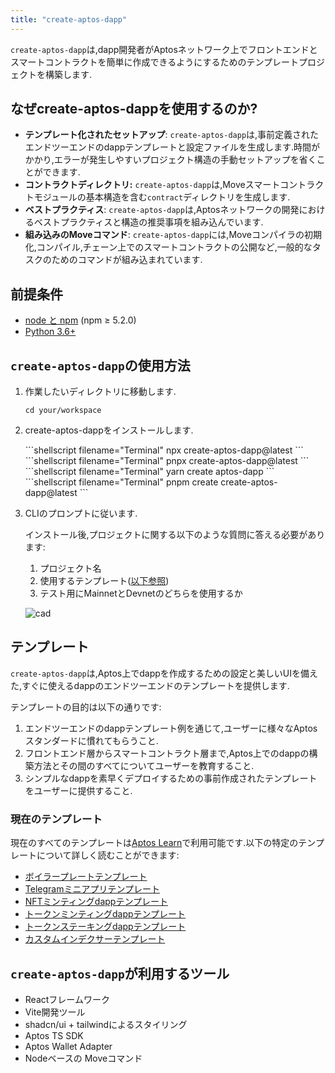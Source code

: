 ```yaml
---
title: "create-aptos-dapp"
---
```


`create-aptos-dapp`は,dapp開発者がAptosネットワーク上でフロントエンドとスマートコントラクトを簡単に作成できるようにするためのテンプレートプロジェクトを構築します.

## なぜcreate-aptos-dappを使用するのか?






- **テンプレート化されたセットアップ**: `create-aptos-dapp`は,事前定義されたエンドツーエンドのdappテンプレートと設定ファイルを生成します.時間がかかり,エラーが発生しやすいプロジェクト構造の手動セットアップを省くことができます.
- **コントラクトディレクトリ:** `create-aptos-dapp`は,Moveスマートコントラクトモジュールの基本構造を含む`contract`ディレクトリを生成します.
- **ベストプラクティス**: `create-aptos-dapp`は,Aptosネットワークの開発におけるベストプラクティスと構造の推奨事項を組み込んでいます.
- **組み込みのMoveコマンド**: `create-aptos-dapp`には,Moveコンパイラの初期化,コンパイル,チェーン上でのスマートコントラクトの公開など,一般的なタスクのためのコマンドが組み込まれています.

## 前提条件

- [node と npm](https://nodejs.org/en) (npm ≥ 5.2.0)
- [Python 3.6+](https://www.python.org/)

## `create-aptos-dapp`の使用方法



<Steps>

1. 作業したいディレクトリに移動します.

   ```shellscript filename="Terminal"
   cd your/workspace
   ```

2. create-aptos-dappをインストールします.

   <Tabs>
     <TabItem label="npx">
       ```shellscript filename="Terminal"
       npx create-aptos-dapp@latest
       ```
     </TabItem>

     <TabItem label="pnpx">
       ```shellscript filename="Terminal"
       pnpx create-aptos-dapp@latest
       ```
     </TabItem>

     <TabItem label="yarn">
       ```shellscript filename="Terminal"
       yarn create aptos-dapp
       ```
     </TabItem>

     <TabItem label="pnpm">
       ```shellscript filename="Terminal"
       pnpm create create-aptos-dapp@latest
       ```
     </TabItem>
   </Tabs>

3. CLIのプロンプトに従います.

   インストール後,プロジェクトに関する以下のような質問に答える必要があります:

   1. プロジェクト名
   2. 使用するテンプレート([以下参照](#current-templates))
   3. テスト用にMainnetとDevnetのどちらを使用するか

   ![cad](/images/cad-video.gif)

</Steps>



## テンプレート

`create-aptos-dapp`は,Aptos上でdappを作成するための設定と美しいUIを備えた,すぐに使えるdappのエンドツーエンドのテンプレートを提供します.

テンプレートの目的は以下の通りです:

1. エンドツーエンドのdappテンプレート例を通じて,ユーザーに様々なAptosスタンダードに慣れてもらうこと.
2. フロントエンド層からスマートコントラクト層まで,Aptos上でのdappの構築方法とその間のすべてについてユーザーを教育すること.
3. シンプルなdappを素早くデプロイするための事前作成されたテンプレートをユーザーに提供すること.

### 現在のテンプレート

現在のすべてのテンプレートは[Aptos Learn](https://learn.aptoslabs.com/en/dapp-templates)で利用可能です.以下の特定のテンプレートについて詳しく読むことができます:

- [ボイラープレートテンプレート](https://learn.aptoslabs.com/en/dapp-templates/boilerplate-template)
- [Telegramミニアプリテンプレート](https://learn.aptoslabs.com/en/dapp-templates/telegram-mini-app-template)
- [NFTミンティングdappテンプレート](https://learn.aptoslabs.com/en/dapp-templates/nft-minting-template)
- [トークンミンティングdappテンプレート](https://learn.aptoslabs.com/en/dapp-templates/token-minting-template)
- [トークンステーキングdappテンプレート](https://learn.aptoslabs.com/en/dapp-templates/token-staking-template)
- [カスタムインデクサーテンプレート](https://learn.aptoslabs.com/en/dapp-templates/custom-indexer-template)

## `create-aptos-dapp`が利用するツール

- Reactフレームワーク
- Vite開発ツール
- shadcn/ui + tailwindによるスタイリング
- Aptos TS SDK
- Aptos Wallet Adapter
- Nodeベースの Moveコマンド
